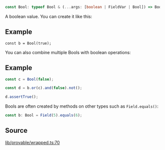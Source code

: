 ```ts
const Bool: typeof Bool & (...args: [boolean | FieldVar | Bool]) => Bool;
```

A boolean value. You can create it like this:

## Example

```
const b = Bool(true);
```

You can also combine multiple Bools with boolean operations:

## Example

```ts
const c = Bool(false);

const d = b.or(c).and(false).not();

d.assertTrue();
```

Bools are often created by methods on other types such as `Field.equals()`:

```ts
const b: Bool = Field(5).equals(6);
```

## Source

[lib/provable/wrapped.ts:70](https://github.com/o1-labs/o1js/blob/1ed4125b454628ef1e3e4d32dd416718a59702b8/src/lib/provable/wrapped.ts#L70)
